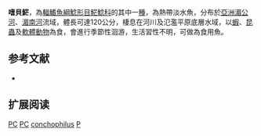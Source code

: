 {{Speciesbox
| name = 嗜貝𩷶
| image = 
| image_caption = 
| image_width = 250px
| status = LC
| status_system = IUCN3.1
| genus = Pangasius
| species = conchophilus
| authority = Roberts & Vidthayanon, 1991
| synonyms = 
}}

'''嗜貝𩷶'''，為[[輻鰭魚綱|輻鰭魚綱]][[鯰形目|鯰形目]][[𩷶鯰科|𩷶鯰科]]的其中一[[種|種]]，為熱帶淡水魚，分布於[[亞洲|亞洲]][[湄公河|湄公河]]、[[湄南河|湄南河]]流域，體長可達120公分，棲息在河川及氾濫平原底層水域，以[[蝦|蝦]]、[[昆蟲|昆蟲]]及[[軟體動物|軟體動物]]為食，會進行季節性洄游，生活習性不明，可做為食用魚。

== 参考文献 ==
*{{FishBase_species|genus=Pangasius|species=conchophilus|year=2015|month=7}}

== 扩展阅读 ==
{{refbegin}}
{{wikispecies-inline|Pangasius conchophilus|嗜貝𩷶}}
{{refend}}
{{Taxonbar|from=Q150531}}

[[Category:IUCN红色名录无危物种|PC]]
[[Category:食用魚|PC]]
[[Category:𩷶屬|conchophilus]]
[[Category:1991年描述的鱼类|P]]